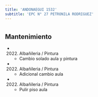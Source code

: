 ```yaml
---
title: 'ANDONAEGUI 1532'
subtitle: 'EPC N° 27 PETRONILA RODRIGUEZ'
---
```


#


## Mantenimiento

*  (2022) Albañileria / Pintura 
    + Cambio solado aula y pintura

*  (2022) Albañileria / Pintura 
    + Adicional cambio aula

*  (2022) Albañileria / Pintura 
    + Pulir piso aula



